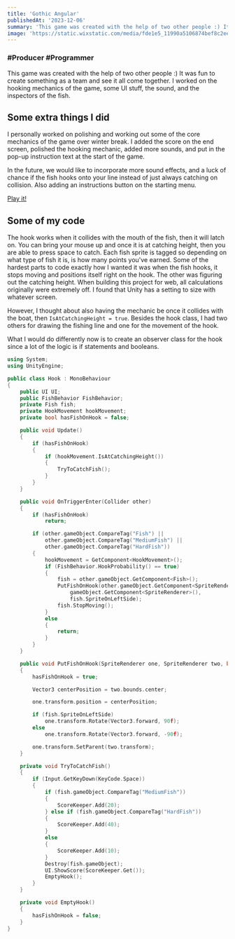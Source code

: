```yaml
---
title: 'Gothic Angular'
publishedAt: '2023-12-06'
summary: 'This game was created with the help of two other people :) It was fun to create something as a team and see it all come together. I worked on the hooking mechanics of the game, some UI stuff, the sound, and the inspectors of the fish.'
image: 'https://static.wixstatic.com/media/fde1e5_11990a5106874bef8c2ee155fda240ef~mv2.gif'
---
```


### #Producer #Programmer

This game was created with the help of two other people :) It was fun to create something as a team and see it all come together. I worked on the hooking mechanics of the game, some UI stuff, the sound, and the inspectors of the fish.

## Some extra things I did

I personally worked on polishing and working out some of the core mechanics of the game over winter break. I added the score on the end screen, polished the hooking mechanic, added more sounds, and put in the pop-up instruction text at the start of the game.

In the future, we would like to incorporate more sound effects, and a luck of chance if the fish hooks onto your line instead of just always catching on collision. Also adding an instructions button on the starting menu.

[Play it!](https://magpie0.itch.io/gothic-angular)

## Some of my code

The hook works when it collides with the mouth of the fish, then it will latch on. You can bring your mouse up and once it is at catching height, then you are able to press space to catch. Each fish sprite is tagged so depending on what type of fish it is, is how many points you've earned. Some of the hardest parts to code exactly how I wanted it was when the fish hooks, it stops moving and positions itself right on the hook. The other was figuring out the catching height. When building this project for web, all calculations originally were extremely off. I found that Unity has a setting to size with whatever screen.

However, I thought about also having the mechanic be once it collides with the boat, then `IsAtCatchingHeight = true`. Besides the hook class, I had two others for drawing the fishing line and one for the movement of the hook.

What I would do differently now is to create an observer class for the hook since a lot of the logic is if statements and booleans.

```cpp
using System;
using UnityEngine;

public class Hook : MonoBehaviour
{
    public UI UI;
    public FishBehavior FishBehavior;
    private Fish fish;
    private HookMovement hookMovement;
    private bool hasFishOnHook = false;

    public void Update()
    {
        if (hasFishOnHook)
        {
            if (hookMovement.IsAtCatchingHeight())
            {
                TryToCatchFish();
            }
        }
    }

    public void OnTriggerEnter(Collider other)
    {
        if (hasFishOnHook)
            return;

        if (other.gameObject.CompareTag("Fish") ||
            other.gameObject.CompareTag("MediumFish") ||
            other.gameObject.CompareTag("HardFish"))
        {
            hookMovement = GetComponent<HookMovement>();
            if (FishBehavior.HookProbability() == true)
            {
                fish = other.gameObject.GetComponent<Fish>();
                PutFishOnHook(other.gameObject.GetComponent<SpriteRenderer>(), 
                    gameObject.GetComponent<SpriteRenderer>(), 
                    fish.SpriteOnLeftSide);
                fish.StopMoving();
            }
            else
            {
                return;
            }
        }
    }

    public void PutFishOnHook(SpriteRenderer one, SpriteRenderer two, bool isOnLeft)
    {
        hasFishOnHook = true;

        Vector3 centerPosition = two.bounds.center;

        one.transform.position = centerPosition;

        if (fish.SpriteOnLeftSide)
            one.transform.Rotate(Vector3.forward, 90f);
        else
            one.transform.Rotate(Vector3.forward, -90f);

        one.transform.SetParent(two.transform);
    }

    private void TryToCatchFish()
    {
        if (Input.GetKeyDown(KeyCode.Space))
        {
            if (fish.gameObject.CompareTag("MediumFish"))
            { 
                ScoreKeeper.Add(20);
            } else if (fish.gameObject.CompareTag("HardFish"))
            {
                ScoreKeeper.Add(40);
            }
            else
            {
                ScoreKeeper.Add(10);
            }
            Destroy(fish.gameObject);
            UI.ShowScore(ScoreKeeper.Get());
            EmptyHook();
        }
    }

    private void EmptyHook()
    {
        hasFishOnHook = false;
    }
}
```